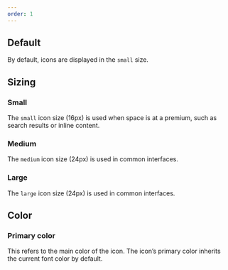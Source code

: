```yaml
---
order: 1
---
```



## Default

By default, icons are displayed in the `small` size.

<Example Component={IconDefault} packageName='@atlaskit/icon'/>

## Sizing

### Small

The `small` icon size (16px) is used when space is at a premium, such as search results or inline content.

<Example Component={IconSmall} packageName='@atlaskit/icon'/>

### Medium

The `medium` icon size (24px) is used in common interfaces.

<Example Component={IconMedium} packageName='@atlaskit/icon'/>

### Large

The `large` icon size (24px) is used in common interfaces.

<Example Component={IconLarge} packageName='@atlaskit/icon'/>

## Color

### Primary color

This refers to the main color of the icon. The icon’s primary color inherits the current font color by default.

<Example Component={IconPrimaryColor} packageName='@atlaskit/icon'/>
